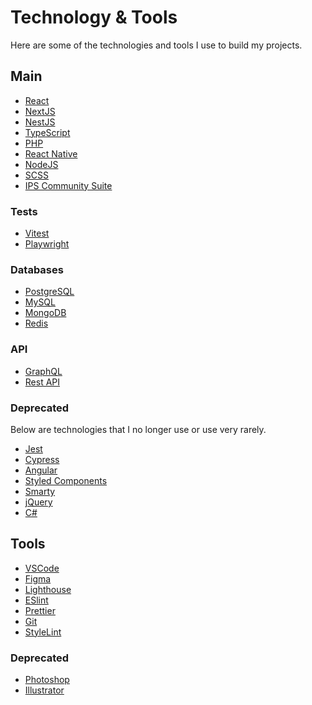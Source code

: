 # Technology & Tools

Here are some of the technologies and tools I use to build my projects.

## Main

- [React](https://reactjs.org/)
- [NextJS](https://nextjs.org/)
- [NestJS](https://nestjs.com/)
- [TypeScript](https://www.typescriptlang.org/)
- [PHP](https://www.php.net/)
- [React Native](https://reactnative.dev/)
- [NodeJS](https://nodejs.org/en/)
- [SCSS](https://sass-lang.com/)
- [IPS Community Suite](https://invisioncommunity.com/)

### Tests

- [Vitest](https://vitejs.dev/)
- [Playwright](https://playwright.dev/)

### Databases

- [PostgreSQL](https://www.postgresql.org/)
- [MySQL](https://www.mysql.com/)
- [MongoDB](https://www.mongodb.com/)
- [Redis](https://redis.io/)

### API

- [GraphQL](https://graphql.org/)
- [Rest API](https://restfulapi.net/)

### Deprecated

Below are technologies that I no longer use or use very rarely.

- [Jest](https://jestjs.io/)
- [Cypress](https://www.cypress.io/)
- [Angular](https://angular.io/)
- [Styled Components](https://styled-components.com/)
- [Smarty](https://www.smarty.net/)
- [jQuery](https://jquery.com/)
- [C#](https://docs.microsoft.com/en-us/dotnet/csharp/)

## Tools

- [VSCode](https://code.visualstudio.com/)
- [Figma](https://www.figma.com/)
- [Lighthouse](https://developer.chrome.com/docs/lighthouse/overview/)
- [ESlint](https://eslint.org/)
- [Prettier](https://prettier.io/)
- [Git](https://git-scm.com/)
- [StyleLint](https://stylelint.io/)

### Deprecated

- [Photoshop](https://www.adobe.com/products/photoshop.html)
- [Illustrator](https://www.adobe.com/products/illustrator.html)
